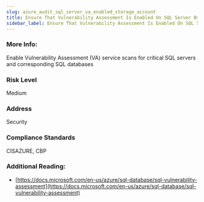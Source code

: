 ```yaml
---
slug: azure_audit_sql_server_va_enabled_storage_account
title: Ensure That Vulnerability Assessment Is Enabled On SQL Server By Setting Storage Account
sidebar_label: Ensure That Vulnerability Assessment Is Enabled On SQL Server By Setting Storage Account
---
```


### More Info:

Enable Vulnerability Assessment (VA) service scans for critical SQL servers and corresponding SQL databases

### Risk Level

Medium

### Address

Security

### Compliance Standards

CISAZURE, CBP

### Additional Reading:

- [https://docs.microsoft.com/en-us/azure/sql-database/sql-vulnerability-assessment](https://docs.microsoft.com/en-us/azure/sql-database/sql-vulnerability-assessment) 

